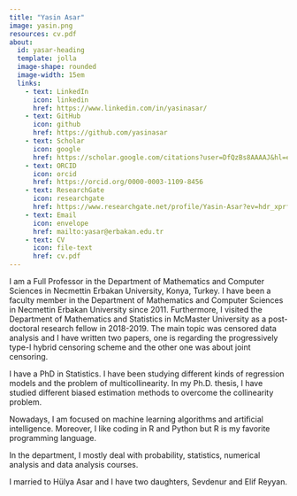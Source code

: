 ```yaml
---
title: "Yasin Asar"
image: yasin.png
resources: cv.pdf
about: 
  id: yasar-heading
  template: jolla
  image-shape: rounded
  image-width: 15em
  links:
    - text: LinkedIn
      icon: linkedin
      href: https://www.linkedin.com/in/yasinasar/    
    - text: GitHub
      icon: github
      href: https://github.com/yasinasar
    - text: Scholar
      icon: google
      href: https://scholar.google.com/citations?user=DfQzBs8AAAAJ&hl=en&oi=ao
    - text: ORCID
      icon: orcid
      href: https://orcid.org/0000-0003-1109-8456  
    - text: ResearchGate
      icon: researchgate
      href: https://www.researchgate.net/profile/Yasin-Asar?ev=hdr_xprf
    - text: Email
      icon: envelope
      href: mailto:yasar@erbakan.edu.tr
    - text: CV
      icon: file-text
      href: cv.pdf
---
```


:::{#yasar-heading}

I am a Full Professor in the Department of Mathematics and Computer Sciences in Necmettin Erbakan University, Konya, Turkey. I have been a faculty member in the Department of Mathematics and Computer Sciences in Necmettin Erbakan University since 2011. Furthermore, I visited the Department of Mathematics and Statistics in McMaster University as a post-doctoral research fellow in 2018-2019. The main topic was censored data analysis and I have written two papers, one is regarding the progressively type-I hybrid censoring scheme and the other one was about joint censoring. 

I have a PhD in Statistics. I have been studying different kinds of regression models and the problem of multicollinearity. In my Ph.D. thesis, I have studied different biased estimation methods to overcome the collinearity problem.

Nowadays, I am focused on machine learning algorithms and artificial intelligence. Moreover, I like coding in R and Python but R is my favorite programming language.

In the department, I mostly deal with probability, statistics, numerical analysis and data analysis courses.

I married to Hülya Asar and I have two daughters, Sevdenur and Elif Reyyan.

:::
